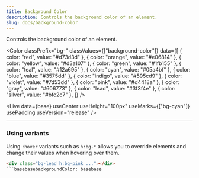 ```yaml
---
title: Background Color
description: Controls the background color of an element.
slug: docs/background-color
---
```



Controls the background color of an element.

<Color
  classPrefix="bg-"
  classValues={["background-color"]}
  data={[
    { color: "red", value: "#d73d3d" },
    { color: "orange", value: "#e06814" },
    { color: "yellow", value: "#d3a107" },
    { color: "green", value: "#1fb155" },
    { color: "teal", value: "#12a695" },
    { color: "cyan", value: "#05a4bf" },
    { color: "blue", value: "#3575dd" },
    { color: "indigo", value: "#595cd9" },
    { color: "violet", value: "#7d53dd" },
    { color: "pink", value: "#d4418a" },
    { color: "gray", value: "#606773" },
    { color: "lead", value: "#3f3f4e" },
    { color: "silver", value: "#bfc2c7" },
  ]}
/>

<Live
  data={base}
  useCenter
  useHeight="100px"
  useMarks={["bg-cyan"]}
  usePadding
  useVersion="release"
/>

---

### Using variants

Using `:hover` variants such as `h:bg-*` allows you to override elements and change their values when hovering over them.

````html "h:bg-pink"
<div class="bg-lead h:bg-pink ..."></div>
```basebasebackgroundColor: basebase
````
